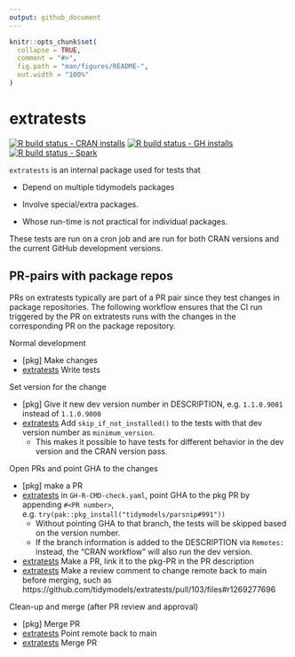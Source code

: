 ```yaml
---
output: github_document
---
```


<!-- README.md is generated from README.Rmd. Please edit that file -->

```r
knitr::opts_chunk$set(
  collapse = TRUE,
  comment = "#>",
  fig.path = "man/figures/README-",
  out.width = "100%"
)
```

# extratests

<!-- badges: start -->
[![R build status - CRAN installs](https://github.com/tidymodels/extratests/workflows/CRAN-R-CMD-check/badge.svg)](https://github.com/tidymodels/extratests/actions)
[![R build status - GH installs](https://github.com/tidymodels/extratests/workflows/GH-R-CMD-check/badge.svg)](https://github.com/tidymodels/extratests/actions)
[![R build status - Spark](https://github.com/tidymodels/extratests/workflows/spark-R-CMD-check/badge.svg)](https://github.com/tidymodels/extratests/actions)
<!-- badges: end -->

`extratests` is an internal package used for tests that

* Depend on multiple tidymodels packages

* Involve special/extra packages.  

* Whose run-time is not practical for individual packages. 

These tests are run on a cron job and are run for both CRAN versions and the current GitHub development versions. 


## PR-pairs with package repos

PRs on extratests typically are part of a PR pair since they test changes in package repositories. The following workflow ensures that the CI run triggered by the PR on extratests runs with the changes in the corresponding PR on the package repository.

Normal development

* [pkg] Make changes
* [extratests] Write tests

Set version for the change

* [pkg] Give it new dev version number in DESCRIPTION, e.g. `1.1.0.9001` instead of `1.1.0.9000`
* [extratests] Add `skip_if_not_installed()` to the tests with that dev version number as `minimum_version`.
  * This makes it possible to have tests for different behavior in the dev version and the CRAN version pass.

Open PRs and point GHA to the changes

* [pkg] make a PR
* [extratests] in `GH-R-CMD-check.yaml`, point GHA to the pkg PR by appending `#<PR number>`, e.g. `try(pak::pkg_install("tidymodels/parsnip#991"))`
  * Without pointing GHA to that branch, the tests will be skipped based on the version number.
  * If the branch information is added to the DESCRIPTION via `Remotes:` instead, the "CRAN workflow" will also run the dev version.
* [extratests] Make a PR, link it to the pkg-PR in the PR description
* [extratests] Make a review comment to change remote back to main before merging, such as https://github.com/tidymodels/extratests/pull/103/files#r1269277696

Clean-up and merge (after PR review and approval)

* [pkg] Merge PR
* [extratests] Point remote back to main
* [extratests] Merge PR
